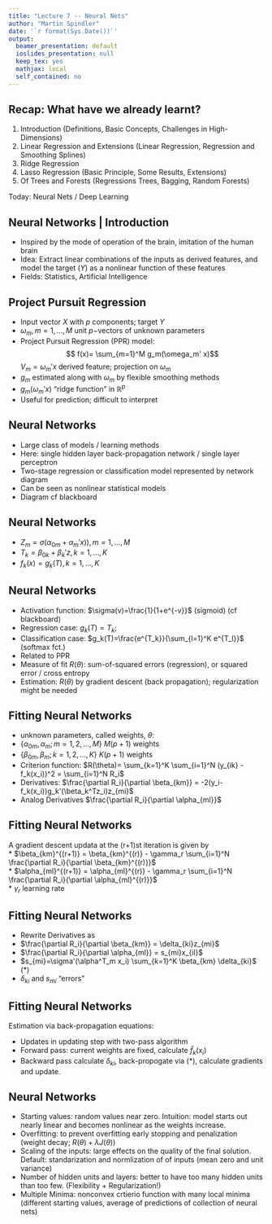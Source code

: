 ```yaml
---
title: "Lecture 7 -- Neural Nets"
author: "Martin Spindler"
date: '`r format(Sys.Date())`'
output:
  beamer_presentation: default
  ioslides_presentation: null
  keep_tex: yes
  mathjax: local
  self_contained: no
---
```



## Recap: What have we already learnt?
1. Introduction (Definitions, Basic Concepts, Challenges in High-Dimensions)
2. Linear Regression and Extensions (Linear Regression, Regression and Smoothing Splines)
3. Ridge Regression
4. Lasso Regression (Basic Principle, Some Results, Extensions)
5. Of Trees and Forests (Regressions Trees, Bagging, Random Forests)

Today: Neural Nets / Deep Learning

## Neural Networks | Introduction
* Inspired by the mode of operation of the brain, imitation of the human brain
* Idea: Extract linear combinations of the inputs as derived features, and model the target ($Y$) as a nonlinear function of these features
* Fields: Statistics, Artificial Intelligence

## Project Pursuit Regression
* Input vector $X$ with $p$ components; target $Y$
* $\omega_m, m=1,\ldots,M$ unit $p-$vectors of unknown parameters
* Project Pursuit Regression (PPR) model:
	$$ f(x)= \sum_{m=1}^M g_m(\omega_m' x)$$
	$V_m=\omega_m' x$ derived feature; projection on $\omega_m$
* $g_m$ estimated along with $\omega_m$ by flexible smoothing methods
* $g_m(\omega_m ' x)$ "ridge function" in $\mathbb{R}^p$
* Useful for prediction; difficult to interpret


## Neural Networks
* Large class of models / learning methods
* Here: single hidden layer back-propagation network / single layer perceptron
* Two-stage regression or classification model represented by network diagram
* Can be seen as nonlinear statistical models
* Diagram cf blackboard

## Neural Networks
*	$Z_m= \sigma(\alpha_{0m} + \alpha_m'x)), m=1,\ldots, M$  
*	$T_k = \beta_{0k} + \beta_k'z, k=1,\ldots, K$  
*	$f_k(x) = g_k(T), k=1,\ldots, K$
 
## Neural Networks
* Activation function: $\sigma(v)=\frac{1}{1+e^{-v}}$ (sigmoid) (cf blackboard)
* Regression case: $g_k(T)=T_k$;
* Classification case: $g_k(T)=\frac{e^{T_k}}{\sum_{l=1}^K e^{T_l}}$ (softmax fct.)
* Related to PPR
* Measure of fit $R(\theta)$: sum-of-squared errors (regression), or squared error / cross entropy
* Estimation: $R(\theta)$ by gradient descent (\textquotedblleft back propagation\textquotedblright); regularization might be needed

## Fitting Neural Networks
* unknown parameters, called weights, $\theta$:
* $\{ \alpha_{0m}, \alpha_m; m=1,2,\ldots, M \}$ $M(p+1)$ weights
* $\{ \beta_{0m}, \beta_m; k=1,2,\ldots, K \}$ $K(p+1)$ weights
* Criterion function: $R(\theta)= \sum_{k=1}^K \sum_{i=1}^N (y_{ik} - f_k(x_i))^2 = \sum_{i=1}^N R_i$
* Derivatives: $\frac{\partial R_i}{\partial \beta_{km}} = -2(y_i-f_k(x_i))g_k'(\beta_k^Tz_i)z_{mi}$
* Analog Derivatives $\frac{\partial R_i}{\partial \alpha_{ml}}$

## Fitting Neural Networks
A gradient descent updata at the (r+1)st iteration is given by  
* $\beta_{km}^{(r+1)} =  \beta_{km}^{(r)} - \gamma_r \sum_{i=1}^N \frac{\partial R_i}{\partial  \beta_{km}^{(r)}}$  
* $\alpha_{ml}^{(r+1)} =  \alpha_{ml}^{(r)} - \gamma_r \sum_{i=1}^N \frac{\partial R_i}{\partial  \alpha_{ml}^{(r)}}$  
* $\gamma_r$ learning rate

## Fitting Neural Networks
* Rewrite Derivatives as 
* $\frac{\partial R_i}{\partial  \beta_{km}} = \delta_{ki}z_{mi}$
* $\frac{\partial R_i}{\partial  \alpha_{ml}} = s_{mi}x_{il}$
* $s_{mi}=\sigma'(\alpha^T_m x_i) \sum_{k=1}^K \beta_{km} \delta_{ki}$ (*)
* $\delta_{ki}$ and $s_{mi}$ "errors"
 
## Fitting Neural Networks
Estimation via back-propagation equations:

* Updates in updating step with two-pass algorithm  
* Forward pass: current weights are fixed, calculate $\hat{f}_k(x_i)$  
* Backward pass calculate $\delta_{ki}$, back-propogate via (*), calculate gradients and update.  

## Neural Networks
* Starting values: random values near zero. Intuition: model starts out nearly linear and becomes nonlinear as the weights increase.
* Overfitting: to prevent overfitting early stopping and penalization (weight decay; $R(\theta) + \lambda J(\theta)$)
* Scaling of the inputs: large effects on the quality of the final solution. Default: standarization and normlization of of inputs (mean zero and unit variance)
* Number of hidden units and layers: better to have too many hidden units than too few. (Flexibility + Regularization!)
* Multiple Minima: nonconvex crtierio function with many local minima (different starting values, average of predictions of collection of neural nets)


